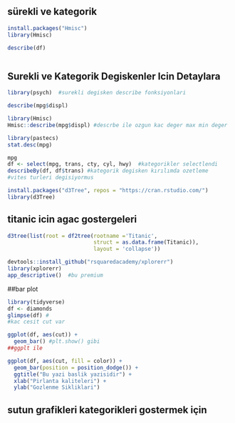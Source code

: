 ## sürekli  ve kategorik 

```r
install.packages("Hmisc")
library(Hmisc)

describe(df)



```



## Surekli ve Kategorik Degiskenler Icin Detaylara
```r
library(psych)  #surekli degisken describe fonksiyonlari

describe(mpg$displ)  
```


```r
library(Hmisc)
Hmisc::describe(mpg$displ) #descrbe ile ozgun kac deger max min deger 
```


```r
library(pastecs)
stat.desc(mpg)
```


```r
mpg
df <- select(mpg, trans, cty, cyl, hwy)  #kategorikler selectlendi
describeBy(df, df$trans) #kategorik degisken kırılımda ozetleme
#vites turleri degisiyormus
```
```r
install.packages("d3Tree", repos = "https://cran.rstudio.com/")
library(d3Tree)

```

## titanic icin agac gostergeleri

```r
d3tree(list(root = df2tree(rootname ='Titanic', 
                           struct = as.data.frame(Titanic)), 
                           layout = 'collapse'))
```



```r
devtools::install_github("rsquaredacademy/xplorerr")
library(xplorerr)
app_descriptive()  #bu premium 
```

##bar plot
```r
library(tidyverse)
df <- diamonds
glimpse(df) #
#kac cesit cut var

ggplot(df, aes(cut)) +
  geom_bar() #plt.show() gibi
##ggplt ile
```


```r
ggplot(df, aes(cut, fill = color)) +
  geom_bar(position = position_dodge()) + 
  ggtitle("Bu yazi baslik yazisidir") +
  xlab("Pirlanta kaliteleri") + 
  ylab("Gozlenme Sikliklari")


```

## sutun grafikleri kategorikleri gostermek için 


